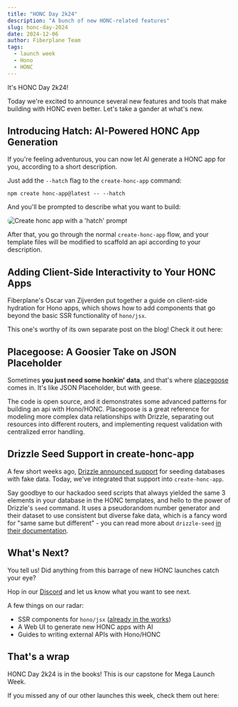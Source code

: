 ```yaml
---
title: "HONC Day 2k24"
description: "A bunch of new HONC-related features"
slug: honc-day-2024
date: 2024-12-06
author: Fiberplane Team
tags:
  - launch week
  - Hono
  - HONC
---
```



It's HONC Day 2k24!

Today we're excited to announce several new features and tools that make building with HONC even better.
Let's take a gander at what's new.

## Introducing Hatch: AI-Powered HONC App Generation

If you're feeling adventurous, you can now let AI generate a HONC app for you, according to a short description.

Just add the `--hatch` flag to the `create-honc-app` command:

```shell
npm create honc-app@latest -- --hatch
```

And you'll be prompted to describe what you want to build:

<Image
  width={400}
  src={hatchExample}
  alt="Create honc app with a 'hatch' prompt"
  style="border-radius: 10px;"
/>

After that, you go through the normal `create-honc-app` flow,
and your template files will be modified to scaffold an api according to your description.

## Adding Client-Side Interactivity to Your HONC Apps

Fiberplane's Oscar van Zijverden put together a guide on client-side hydration for Hono apps, which shows how to add components that go beyond the basic SSR functionality of `hono/jsx`.

This one's worthy of its own separate post on the blog! Check it out here:

<LinkCard
  title="Step-by-step guide: Adding client-side logic to your Hono app"
  description="A minimal setup for client-side hydration in Hono apps."
  href="/blog/client-side-guide"
/>

## Placegoose: A Goosier Take on JSON Placeholder

Sometimes **you just need some honkin' data**, and that's where [placegoose](https://placegoose.fp.dev/) comes in. It's like JSON Placeholder, but with geese.

The code is open source, and it demonstrates some advanced patterns for building an api with Hono/HONC.
Placegoose is a great reference for modeling more complex data relationships with Drizzle, separating out resources into different routers, and
implementing request validation with centralized error handling.

<LinkCard
  title="Check out the Placegoose Code"
  description="Placegoose is a good reference app for more advanced patterns in Hono."
  href="https://github.com/fiberplane/create-honc-app/tree/9b14422df4907acc2b7a90171f38f122ff58d113/examples/placegoose"
/>

## Drizzle Seed Support in create-honc-app

A few short weeks ago, [Drizzle announced support](https://x.com/DrizzleORM/status/1859932421514576210) for seeding databases with fake data.
Today, we've integrated that support into `create-honc-app`.

Say goodbye to our hackadoo seed scripts that always yielded the same 3 elements in your database in the HONC templates, and hello to the power of Drizzle's `seed` command. It uses a pseudorandom number generator and their dataset to use consistent but diverse fake data, which is a fancy word for "same same but different" - you can read more about `drizzle-seed` [in their documentation](https://orm.drizzle.team/docs/seed-overview#drizzle-seed).

## What's Next?

You tell us! Did anything from this barrage of new HONC launches catch your eye?

Hop in our [Discord](https://discord.gg/cqdY6SpfVR) and let us know what you want to see next.

A few things on our radar:

- SSR components for `hono/jsx` ([already in the works](https://github.com/fiberplane/create-honc-app/tree/9b14422df4907acc2b7a90171f38f122ff58d113/ascuii))
- A Web UI to generate new HONC apps with AI
- Guides to writing external APIs with Hono/HONC

## That's a wrap

HONC Day 2k24 is in the books! This is our capstone for Mega Launch Week.

If you missed any of our other launches this week, check them out here:

<LinkCard
  title="🚀 Mega Launch Week"
  description="Check out all the new features and updates from Fiberplane's mega launch week"
  href="/blog/mega-launch-week-2024"
/>
